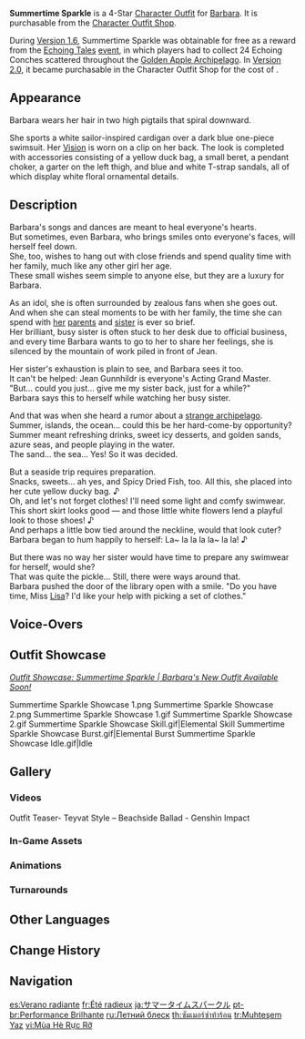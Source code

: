 {{Outfit Infobox
|id           = 201401
|image        = <gallery>
Character Barbara Summertime Sparkle Full Wish.png|Wish
Outfit Summertime Sparkle Game.png|In-Game
</gallery>
|character    = Barbara
|type         = Themed
|quality      = 4
|description  = Barbara's beach attire. This pretty skirt brims with summer vitality and carries with it a cool ocean breeze.
|obtain       = [[Character Outfit Shop]]<br>[[Echoing Tales]] Event (Previously)
}}
'''Summertime Sparkle''' is a 4-Star [[Character Outfit]] for [[Barbara]]. It is purchasable from the [[Character Outfit Shop]].

During [[Version 1.6]], Summertime Sparkle was obtainable for free as a reward from the [[Echoing Tales]] [[event]], in which players had to collect 24 Echoing Conches scattered throughout the [[Golden Apple Archipelago/1.6|Golden Apple Archipelago]]. In [[Version 2.0]], it became purchasable in the Character Outfit Shop for the cost of {{Item|Genesis Crystal|30|x=1,680}}.

==Appearance==
<!-- Keep appearance section short and concise. Limit to 1-2 paragraphs (preferably 1 paragraph) with 3-4 sentences each. -->
Barbara wears her hair in two high pigtails that spiral downward.

She sports a white sailor-inspired cardigan over a dark blue one-piece swimsuit. Her {{Hydro}} [[Vision]] is worn on a clip on her back. The look is completed with accessories consisting of a yellow duck bag, a small beret, a pendant choker, a garter on the left thigh, and blue and white T-strap sandals, all of which display white floral ornamental details.

==Description==
Barbara's songs and dances are meant to heal everyone's hearts.<br>
But sometimes, even Barbara, who brings smiles onto everyone's faces, will herself feel down.<br>
She, too, wishes to hang out with close friends and spend quality time with her family, much like any other girl her age.<br>
These small wishes seem simple to anyone else, but they are a luxury for Barbara.

As an idol, she is often surrounded by zealous fans when she goes out.<br>
And when she can steal moments to be with her family, the time she can spend with [[Frederica Gunnhildr|her]] [[Seamus Pegg|parents]] and [[Jean|sister]] is ever so brief.<br>
Her brilliant, busy sister is often stuck to her desk due to official business, and every time Barbara wants to go to her to share her feelings, she is silenced by the mountain of work piled in front of Jean.

Her sister's exhaustion is plain to see, and Barbara sees it too.<br>
It can't be helped: Jean Gunnhildr is everyone's Acting Grand Master.<br>
"But... could you just... give me my sister back, just for a while?"<br>
Barbara says this to herself while watching her busy sister.

And that was when she heard a rumor about a [[Golden Apple Archipelago|strange archipelago]].<br>
Summer, islands, the ocean... could this be her hard-come-by opportunity?<br>
Summer meant refreshing drinks, sweet icy desserts, and golden sands, azure seas, and people playing in the water.<br>
The sand... the sea... Yes! So it was decided.

But a seaside trip requires preparation.<br>
Snacks, sweets... ah yes, and Spicy Dried Fish, too. All this, she placed into her cute yellow ducky bag. ♪<br>
Oh, and let's not forget clothes! I'll need some light and comfy swimwear. This short skirt looks good &mdash; and those little white flowers lend a playful look to those shoes! ♪<br>
And perhaps a little bow tied around the neckline, would that look cuter?<br>
Barbara began to hum happily to herself: La~ la la la la~ la la! ♪

But there was no way her sister would have time to prepare any swimwear for herself, would she?<br>
That was quite the pickle... Still, there were ways around that.<br>
Barbara pushed the door of the library open with a smile. "Do you have time, Miss [[Lisa]]? I'd like your help with picking a set of clothes."

==Voice-Overs==
{{VO/Outfit
|switch_01_tx_en   = My special summer performance is about to begin!
|switch_01_tx_zh   = 芭芭拉的夏日特别演出，要开始了哦！
|switch_01_rm_zh   = Bābālā de xiàrì tèbié yǎnchū, yào kāishǐle o!
|switch_01_tx_ja   = バーバラのスペシャルサマーライブ！始まるよ！
|switch_01_rm_ja   = Baabara no supesharu samaa raibu! Hajimaru yo!
|switch_01_tx_ko   = 바바라의 여름 특별 공연, 지금 바로 시작합니다!
|switch_01_rm_ko   = Babara-ui yeoreum teukppyeol gongyeon, jigeum baro sijakamnida!

|switch_02_tx_en   = Wanna go to the beach together?
|switch_02_tx_zh   = 要一起去海边吗？
|switch_02_rm_zh   = Yào yīqǐ qù hǎibiān ma?
|switch_02_tx_ja   = 一緒に海辺に行かない？
|switch_02_rm_ja   = Issho ni umibe ni ikanai?
|switch_02_tx_ko   = 같이 해변에 갈까요?
|switch_02_rm_ko   = Gachi haebyeone galkkayo?

|switch_03_tx_en   = Let me sing a summer song for you!
|switch_03_tx_zh   = 为你唱一首适合夏日的歌曲。
|switch_03_rm_zh   = Wèi nǐ chàng yī shǒu shìhé xiàrì de gēqǔ.
|switch_03_tx_ja   = あなたの為に夏の曲を歌うね！
|switch_03_rm_ja   = Anata no tame ni natsu no kyoku wo utau ne!
|switch_03_tx_ko   = 무더운 여름에 어울리는 노래를 불러드릴게요!
|switch_03_rm_ko   = Mudeoun yeoreume eorullineun noraereul bulleodeurilkkeyo!
}}

==Outfit Showcase==
''[https://genshin.hoyoverse.com/en/news/detail/103950 Outfit Showcase: Summertime Sparkle | Barbara's New Outfit Available Soon!]''
<gallery>
Summertime Sparkle Showcase 1.png
Summertime Sparkle Showcase 2.png
Summertime Sparkle Showcase 1.gif
Summertime Sparkle Showcase 2.gif
Summertime Sparkle Showcase Skill.gif|Elemental Skill
Summertime Sparkle Showcase Burst.gif|Elemental Burst
Summertime Sparkle Showcase Idle.gif|Idle
</gallery>

==Gallery==
===Videos===
<gallery>
Outfit Teaser- Teyvat Style – Beachside Ballad - Genshin Impact
</gallery>

===In-Game Assets===
{{Assets/Outfit|Summertime Sparkle|nomain=1}}

===Animations===
{{Preview/CharacterAnimations|Summertime Sparkle|nocaption=1}}

===Turnarounds===
{{Turnarounds}}

==Other Languages==
{{Other Languages
|en      = Summertime Sparkle
|zhs     = 闪耀协奏
|zhs_rm  = Shǎnyào xié zòu
|zht     = 閃耀協奏
|zht_rm  = Shǎnyào xié zòu
|zh_tl   = Glittering Concerto
|ja      = サマータイムスパークル
|ja_rm   = Samaataimu Supaakuru
|ja_tl   = Summertime Sparkle
|ko      = 빛나는 협주
|ko_rm   = Bitnaneun Hyeopju
|ko_tl   = Shining Concerto
|es      = Verano radiante
|es_tl   = Radiant Summer
|fr      = Été radieux
|fr_tl   = Radiant Summer
|ru      = Летний блеск
|ru_tl   = Summer Shine
|th      = ซัมเมอร์ซ่าท้าร้อน
|th_rm   = Sammoe Sa Tha Ron
|th_tl   = Summer's Challenging Heat
|vi      = Mùa Hè Rực Rỡ
|vi_tl   = Splendid Summer
|de      = Glänzende Darbietung
|de_tl   = Shining Performance
|id      = Summertime Sparkle
|pt      = Performance Brilhante
|pt_tl   = Brilliant Performance
|tr      = Muhteşem Yaz
|tr_tl   = Magnificent Summer
|it      = Estate raggiante
|it_tl   = Radiant Summer
}}

==Change History==
{{Change History|1.6}}

==Navigation==
{{Dressing Room Navbox|outfit}}

[[es:Verano radiante]]
[[fr:Été radieux]]
[[ja:サマータイムスパークル]]
[[pt-br:Performance Brilhante]]
[[ru:Летний блеск]]
[[th:ซัมเมอร์ซ่าท้าร้อน]]
[[tr:Muhteşem Yaz]]
[[vi:Mùa Hè Rực Rỡ]]